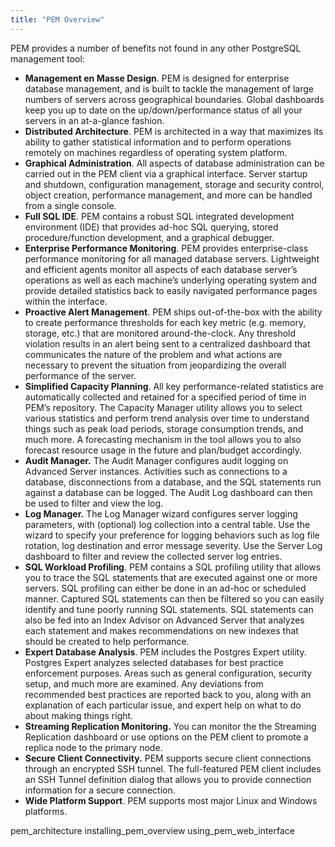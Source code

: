 ```yaml
---
title: "PEM Overview"
---
```


<div id="overview" class="registered_link"></div>

PEM provides a number of benefits not found in any other PostgreSQL management tool:

-   **Management en Masse Design**. PEM is designed for enterprise database management, and is built to tackle the management of large numbers of servers across geographical boundaries. Global dashboards keep you up to date on the up/down/performance status of all your servers in an at-a-glance fashion.
-   **Distributed Architecture**. PEM is architected in a way that maximizes its ability to gather statistical information and to perform operations remotely on machines regardless of operating system platform.
-   **Graphical Administration**. All aspects of database administration can be carried out in the PEM client via a graphical interface. Server startup and shutdown, configuration management, storage and security control, object creation, performance management, and more can be handled from a single console.
-   **Full SQL IDE**. PEM contains a robust SQL integrated development environment (IDE) that provides ad-hoc SQL querying, stored procedure/function development, and a graphical debugger.
-   **Enterprise Performance Monitoring**. PEM provides enterprise-class performance monitoring for all managed database servers. Lightweight and efficient agents monitor all aspects of each database server’s operations as well as each machine’s underlying operating system and provide detailed statistics back to easily navigated performance pages within the interface.
-   **Proactive Alert Management**. PEM ships out-of-the-box with the ability to create performance thresholds for each key metric (e.g. memory, storage, etc.) that are monitored around-the-clock. Any threshold violation results in an alert being sent to a centralized dashboard that communicates the nature of the problem and what actions are necessary to prevent the situation from jeopardizing the overall performance of the server.
-   **Simplified Capacity Planning**. All key performance-related statistics are automatically collected and retained for a specified period of time in PEM’s repository. The Capacity Manager utility allows you to select various statistics and perform trend analysis over time to understand things such as peak load periods, storage consumption trends, and much more. A forecasting mechanism in the tool allows you to also forecast resource usage in the future and plan/budget accordingly.
-   **Audit Manager.** The Audit Manager configures audit logging on Advanced Server instances. Activities such as connections to a database, disconnections from a database, and the SQL statements run against a database can be logged. The Audit Log dashboard can then be used to filter and view the log.
-   **Log Manager.** The Log Manager wizard configures server logging parameters, with (optional) log collection into a central table. Use the wizard to specify your preference for logging behaviors such as log file rotation, log destination and error message severity. Use the Server Log dashboard to filter and review the collected server log entries.
-   **SQL Workload Profiling**. PEM contains a SQL profiling utility that allows you to trace the SQL statements that are executed against one or more servers. SQL profiling can either be done in an ad-hoc or scheduled manner. Captured SQL statements can then be filtered so you can easily identify and tune poorly running SQL statements. SQL statements can also be fed into an Index Advisor on Advanced Server that analyzes each statement and makes recommendations on new indexes that should be created to help performance.
-   **Expert Database Analysis**. PEM includes the Postgres Expert utility. Postgres Expert analyzes selected databases for best practice enforcement purposes. Areas such as general configuration, security setup, and much more are examined. Any deviations from recommended best practices are reported back to you, along with an explanation of each particular issue, and expert help on what to do about making things right.
-   **Streaming Replication Monitoring.** You can monitor the the Streaming Replication dashboard or use options on the PEM client to promote a replica node to the primary node.
-   **Secure Client Connectivity.** PEM supports secure client connections through an encrypted SSH tunnel. The full-featured PEM client includes an SSH Tunnel definition dialog that allows you to provide connection information for a secure connection.
-   **Wide Platform Support**. PEM supports most major Linux and Windows platforms.

<div class="toctree">

pem_architecture installing_pem_overview using_pem_web_interface

</div>
